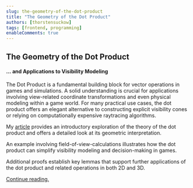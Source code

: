 ```yaml
---
slug: the-geometry-of-the-dot-product
title: "The Geometry of the Dot Product"
authors: [thorstensuckow]
tags: [frontend, programming]
enableComments: true
---
```




## The Geometry of the Dot Product

#### ... and Applications to Visibility Modeling

The Dot Product is a fundamental building block for vector operations in games and simulations. A solid understanding  is crucial for applications involving view-related coordinate transformations and even physical modeling within a game world. For many practical use cases, the dot product offers an elegant alternative to constructing explicit visibility cones or relying on computationally expensive raytracing algorithms.

My [article](/docs/articles/computer-graphics/dot-product) provides an introductory exploration of the theory of the dot product and offers a detailed look at its geometric interpretation.

An example involving field-of-view-calculations illustrates how the dot product can simplify visibility modeling and decision-making in games.

Additional proofs establish key lemmas that support further applications of the dot product and related operations in both 2D and 3D.

[Continue reading.](/docs/articles/computer-graphics/dot-product)
